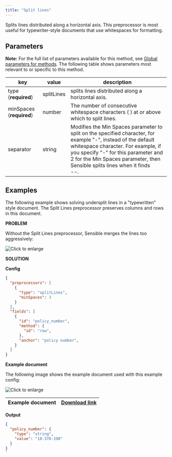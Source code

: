 ```yaml
---
title: "Split lines"
---
```


Splits lines distributed along a horizontal axis. This preprocessor is most useful for typewriter-style documents that use whitespaces for formatting. 

## Parameters

**Note:** For the full list of parameters available for this method, see [Global parameters for methods](/senseml-reference/field-query-object/method#global-parameters-for-methods). The following table shows parameters most relevant to or specific to this method.

| key                      | value      | description                                                                                                                                                                                                                                                               |
| ------------------------ | ---------- | ------------------------------------------------------------------------------------------------------------------------------------------------------------------------------------------------------------------------------------------------------------------------- |
| type (**required**)      | splitLines | splits lines distributed along a horizontal axis.                                                                                                                                                                                                                         |
| minSpaces (**required**) | number     | The number of consecutive whitespace characters (&#x20;) at or above which to split lines.                                                                                                                                                                                |
| separator                | string     | Modifies the Min Spaces parameter to split on the specified character, for example "-", instead of the default whitespace character. For example, if you specify "-" for this parameter and 2 for the Min Spaces parameter, then Sensible splits lines when it finds <br/>\--. |

## Examples

The following example shows solving undersplit lines in a "typewritten" style document. The Split Lines preprocessor preserves columns and rows in this document.

**PROBLEM**

Without the Split Lines preprocessor, Sensible merges the lines too aggressively:

![Click to enlarge](/assets/v0/images/screenshots/split_lines_2.png)

**SOLUTION**

**Config**

```JSON JSON 
{
  "preprocessors": [
    {
      "type": "splitLines",
      "minSpaces": 3
    }
  ],
  "fields": [
    {
      "id": "policy_number",
      "method": {
        "id": "row",
      },
      "anchor": "policy number",
    }
  ]
}
```
**Example document**

The following image shows the example document used with this example config:

![Click to enlarge](/assets/v0/images/screenshots/split_lines.png)

| Example document | [Download link](https://raw.githubusercontent.com/sensible-hq/sensible-docs/main/readme-sync/assets/v0/pdfs/split%5Flines.pdf) |
| ---------------- | ------------------------------------------------------------------------------------------------------------------------------ |

**Output**

```JSON JSON 
{
  "policy_number": {
    "type": "string",
    "value": "18-376-190"
  }
}
`